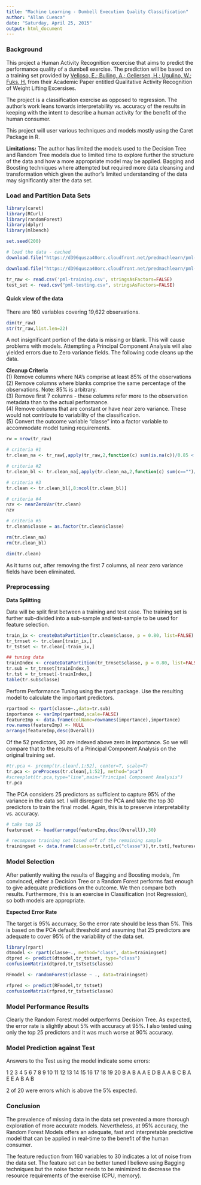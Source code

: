 ```yaml
---
title: "Machine Learning - Dumbell Execution Quality Classification"
author: "Allan Cuenca"
date: "Saturday, April 25, 2015"
output: html_document
---
```


### Background

This project a Human Activity Recognition excercise that aims to predict the performance quality of a dumbell exercise. The prediction will be based on a training set provided by [Velloso, E.; Bulling, A.; Gellersen, H.; Ugulino, W.; Fuks, H.](http://groupware.les.inf.puc-rio.br/har#collaborators#ixzz3YSU0HWHl) from their Academic Paper entitled Qualitative Activity Recognition of Weight Lifting Excersises.  

The project is a classification exercise as opposed to regression. The author's work leans towards interpretability vs. accuracy of the results in keeping with the intent to describe a human activity for the benefit of the human consumer.

This project will user various techniques and models mostly using the Caret Package in R.  
 
 __Limitations:__ The author has limited the models used to the Decision Tree and Random Tree models due to limited time to explore further the structure of the data and how a more appropriate model may be applied. Bagging and Boosting techniques where attempted but required more data cleansing and transformation which given the author's limited understanding of the data may significantly alter the data set.  
 
 
 
### Load and Partition Data Sets
```r
library(caret)
library(RCurl)
library(randomForest)
library(dplyr)
library(mlbench)

set.seed(200)

```


```r
# load the data - cached
download.file("https://d396qusza40orc.cloudfront.net/predmachlearn/pml-training.csv",destfile="pml-training.csv",method="curl")

download.file("https://d396qusza40orc.cloudfront.net/predmachlearn/pml-testing.csv",,destfile="pml-testing.csv",method="curl")

tr_raw <- read.csv('pml-training.csv', stringsAsFactors=FALSE)
test_set <- read.csv("pml-testing.csv", stringsAsFactors=FALSE)

```


#### Quick view of the data

There are 160 variables covering 19,622 observations. 

```r
dim(tr_raw)
str(tr_raw,list.len=22)

```


A not insignificant portion of the data is missing or blank. This will cause problems with models. Attempting a Principal Component Analysis will also yielded errors due to Zero variance fields. The following code cleans up the data.

__Cleanup Criteria__  
(1) Remove columns where NA's comprise at least 85% of the observations  
(2) Remove columns where blanks comprise the same percentage of the observations.
Note: 85% is arbitrary.  
(3) Remove first 7 columns - these columns refer more to the observation metadata than to the actual performance.  
(4) Remove columns that are constant or have near zero variance. These would not contribute to variability of the classification.  
(5) Convert the outcome variable "classe" into a factor variable to accommodate model tuning requirements.

```r
rw = nrow(tr_raw)

# criteria #1
tr.clean_na <- tr_raw[,apply(tr_raw,2,function(c) sum(is.na(c))/0.85 < rw)]

# criteria #2
tr.clean_bl <- tr.clean_na[,apply(tr.clean_na,2,function(c) sum(c=="")/0.85 < rw)]

# criteria #3
tr.clean <- tr.clean_bl[,8:ncol(tr.clean_bl)]

# criteria #4
nzv <- nearZeroVar(tr.clean)
nzv

# criteria #5
tr.clean$classe = as.factor(tr.clean$classe)

rm(tr.clean_na)
rm(tr.clean_bl)

dim(tr.clean)
```

As it turns out, after removing the first 7 columns, all near zero variance fields have been eliminated.  

### Preprocessing

__Data Splitting__  

Data will be split first between a training and test case. The training set is further sub-divided into a sub-sample and test-sample to be used for feature selection.   


```r
train_ix <- createDataPartition(tr.clean$classe, p = 0.80, list=FALSE)
tr_trnset <- tr.clean[train_ix,]
tr_tstset <- tr.clean[-train_ix,]

## tuning data
trainIndex <- createDataPartition(tr_trnset$classe, p = 0.80, list=FALSE, times=1)
tr.sub = tr_trnset[trainIndex,]
tr.tst = tr_trnset[-trainIndex,]
table(tr.sub$classe)
```

Perform Performance Tuning using the rpart package. Use the resulting model to calculate the important predictors.  

```r
rpartmod <- rpart(classe~.,data=tr.sub)
importance <- varImp(rpartmod,scale=FALSE)
featureImp <- data.frame(colName=rownames(importance),importance)
row.names(featureImp) <- NULL
arrange(featureImp,desc(Overall))
```

Of the 52 predictors, 30 are indexed above zero in importance. So we will compare that to the results of a Principal Component Analysis on the original training set.


```r
#tr.pca <- prcomp(tr.clean[,1:52], center=T, scale=T)
tr.pca <- preProcess(tr.clean[,1:52], method="pca")
#screeplot(tr.pca,type="line",main="Principal Component Analysis")
tr.pca
```

The PCA considers 25 predictors as sufficient to capture 95% of the variance in the data set. I will disregard the PCA and take the top 30 predictors to train the final model. Again, this is to preserve interpretability vs. accuracy.   

```r
# take top 25
featureset <- head(arrange(featureImp,desc(Overall)),30)

# recompose training set based off of the remaining sample
trainingset <- data.frame(classe=tr.tst[,c("classe")],tr.tst[,featureset$colName])
```

### Model Selection   

After patiently waiting the results of Bagging and Boosting models, I'm convinced, either a Decision Tree or a Random Forest performs fast enough to give adequate predictions on the outcome. We then compare both results. Furthermore, this is an exercise in Classification (not Regression), so both models are appropriate.

__Expected Error Rate__

The target is 95% accurracy, So the error rate should be less than 5%. This is based on the PCA default threshold and assuming that 25 predictors are adequate to cover 95% of the variability of the data set.

```r
library(rpart)
dtmodel <- rpart(classe~., method="class", data=trainingset)
dtpred <- predict(dtmodel,tr_tstset, type="class")
confusionMatrix(dtpred,tr_tstset$classe)
```

```r
RFmodel <- randomForest(classe ~ ., data=trainingset)

rfpred <- predict(RFmodel,tr_tstset)
confusionMatrix(rfpred,tr_tstset$classe)
```


### Model Performance Results

Clearly the Random Forest model outperforms Decision Tree. As expected, the error rate is slightly about 5% with accuracy at 95%. I also tested using only the top 25 predictors and it was much worse at 90% accuracy.


### Model Prediction against Test

Answers to the Test using the model indicate some errors:

 1  2  3  4  5  6  7  8  9 10 11 12 13 14 15 16 17 18 19 20 
 B  A  B  A  A  E  D  B  A  A  B  C  B  A  E  E  A  B  A  B 

2 of 20 were errors which is above the 5% expected. 


### Conclusion

The prevalence of missing data in the data set prevented a more thorough exploration of more accurate models. Nevertheless, at 95% accuracy, the Random Forest Models offers an adequate, fast and interpretable predictive model that can be applied in real-time to the benefit of the human consumer. 

The feature reduction from 160 variables to 30 indicates a lot of noise from the data set. The feature set can be better tuned I believe using Bagging techniques but the noise factor needs to be minimized to decrease the resource requirements of the exercise (CPU, memory).



